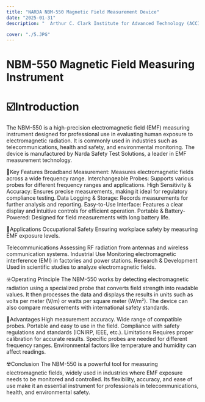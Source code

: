 ```yaml
---
title: "NARDA NBM-550 Magnetic Field Measurement Device"
date: "2025-01-31"
description: "  Arthur C. Clark Institute for Advanced Technology (ACCIMT), Using the NBM-550 Magnetic Field Measurement Device  ."

cover: "./5.JPG"
---
```


#  NBM-550 Magnetic Field Measuring Instrument

# ☑️Introduction
The NBM-550 is a high-precision electromagnetic field (EMF) measuring instrument designed for professional use in evaluating human exposure to electromagnetic radiation. It is commonly used in industries such as telecommunications, health and safety, and environmental monitoring. The device is manufactured by Narda Safety Test Solutions, a leader in EMF measurement technology.


🔴Key Features
Broadband Measurement: Measures electromagnetic fields across a wide frequency range.
Interchangeable Probes: Supports various probes for different frequency ranges and applications.
High Sensitivity & Accuracy: Ensures precise measurements, making it ideal for regulatory compliance testing.
Data Logging & Storage: Records measurements for further analysis and reporting.
Easy-to-Use Interface: Features a clear display and intuitive controls for efficient operation.
Portable & Battery-Powered: Designed for field measurements with long battery life.

📒Applications
Occupational Safety
Ensuring workplace safety by measuring EMF exposure levels.

Telecommunications
Assessing RF radiation from antennas and wireless communication systems.
Industrial Use
Monitoring electromagnetic interference (EMI) in factories and power stations.
Research & Development
Used in scientific studies to analyze electromagnetic fields.


☣️Operating Principle
The NBM-550 works by detecting electromagnetic radiation using a specialized probe that converts field strength into readable values. It then processes the data and displays the results in units such as volts per meter (V/m) or watts per square meter (W/m²). The device can also compare measurements with international safety standards.


📛Advantages
High measurement accuracy.
Wide range of compatible probes.
Portable and easy to use in the field.
Compliance with safety regulations and standards (ICNIRP, IEEE, etc.).
Limitations
Requires proper calibration for accurate results.
Specific probes are needed for different frequency ranges.
Environmental factors like temperature and humidity can affect readings.

☢️Conclusion
The NBM-550 is a powerful tool for measuring electromagnetic fields, widely used in industries where EMF exposure needs to be monitored and controlled. Its flexibility, accuracy, and ease of use make it an essential instrument for professionals in telecommunications, health, and environmental safety.